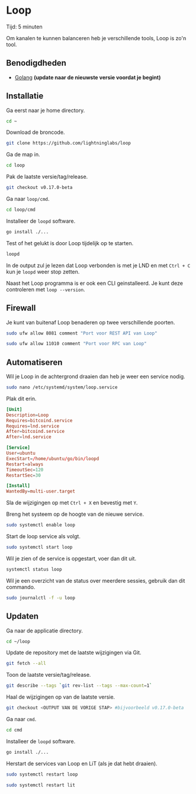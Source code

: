 
# Loop

<Callout emoji="&#x2139;">
	Tijd: 5 minuten
</Callout>

Om kanalen te kunnen balanceren heb je verschillende tools, Loop is zo'n tool.

## Benodigdheden

* [Golang](/raspberry-pi/common-dependencies#golang) **\(update naar de nieuwste versie voordat je begint\)**

## Installatie

Ga eerst naar je home directory.

```bash
cd ~
```

Download de broncode.

```bash
git clone https://github.com/lightninglabs/loop
```

Ga de map in.

```bash
cd loop
```

Pak de laatste versie/tag/release.

```bash
git checkout v0.17.0-beta
```

Ga naar `loop/cmd`.

```bash
cd loop/cmd
```

Installeer de `loopd` software.

```bash
go install ./...
```

Test of het gelukt is door Loop tijdelijk op te starten.

```bash
loopd
```

In de output zul je lezen dat Loop verbonden is met je LND en met `Ctrl + C` kun je `loopd` weer stop zetten.

Naast het Loop programma is er ook een CLI geinstalleerd. Je kunt deze controleren met `loop --version`.

## Firewall

Je kunt van buitenaf Loop benaderen op twee verschillende poorten.

```bash
sudo ufw allow 8081 comment "Port voor REST API van Loop"

sudo ufw allow 11010 comment "Port voor RPC van Loop"
```

## Automatiseren

Wil je Loop in de achtergrond draaien dan heb je weer een service nodig.

```bash
sudo nano /etc/systemd/system/loop.service
```

Plak dit erin.

```toml
[Unit]
Description=Loop
Requires=bitcoind.service
Requires=lnd.service
After=bitcoind.service
After=lnd.service

[Service]
User=ubuntu
ExecStart=/home/ubuntu/go/bin/loopd
Restart=always
TimeoutSec=120
RestartSec=30

[Install]
WantedBy=multi-user.target
```

Sla de wijzigingen op met `Ctrl + X` en bevestig met `Y`.

Breng het systeem op de hoogte van de nieuwe service.

```bash
sudo systemctl enable loop
```

Start de loop service als volgt.

```bash
sudo systemctl start loop
```

Wil je zien of de service is opgestart, voer dan dit uit.

```bash
systemctl status loop
```

Wil je een overzicht van de status over meerdere sessies, gebruik dan dit commando.

```bash
sudo journalctl -f -u loop
```

## Updaten

Ga naar de applicatie directory.

```bash
cd ~/loop
```

Update de repository met de laatste wijzigingen via Git.

```bash
git fetch --all
```

Toon de laatste versie/tag/release.

```bash
git describe --tags `git rev-list --tags --max-count=1`
```

Haal de wijzigingen op van de laatste versie.

```bash
git checkout <OUTPUT VAN DE VORIGE STAP> #bijvoorbeeld v0.17.0-beta
```

Ga naar `cmd`.

```bash
cd cmd
```

Installeer de `loopd` software.

```bash
go install ./...
```

Herstart de services van Loop en LiT (als je dat hebt draaien).

```bash
sudo systemctl restart loop

sudo systemctl restart lit
```